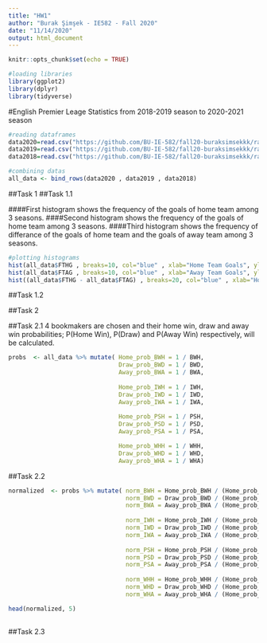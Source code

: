 ```yaml
---
title: "HW1"
author: "Burak Şimşek - IE582 - Fall 2020"
date: "11/14/2020"
output: html_document
---
```


```r
knitr::opts_chunk$set(echo = TRUE)
```


```r
#loading libraries
library(ggplot2)
library(dplyr)
library(tidyverse)
```

#English Premier Leage Statistics from 2018-2019 season to 2020-2021 season

```r
#reading dataframes
data2020=read.csv("https://github.com/BU-IE-582/fall20-buraksimsekkk/raw/master/HW1/2020-2021.csv")
data2019=read.csv("https://github.com/BU-IE-582/fall20-buraksimsekkk/raw/master/HW1/2019-2020.csv")
data2018=read.csv("https://github.com/BU-IE-582/fall20-buraksimsekkk/raw/master/HW1/2018-2019.csv")

#combining datas
all_data <- bind_rows(data2020 , data2019 , data2018)
```


##Task 1
##Task 1.1

####First histogram shows the frequency of the goals of home team among 3 seasons.
####Second histogram shows the frequency of the goals of home team among 3 seasons.
####Third histogram shows the frequency of differance of the goals of home team and the goals of away team among 3 seasons.

```r
#plotting histograms
hist(all_data$FTHG , breaks=10, col="blue" , xlab="Home Team Goals", ylab="Number of Games", main="Home Team Goals Histogram" , xaxp=c(0,10,10) , yaxp=c(0,450,5)) 
hist(all_data$FTAG , breaks=10, col="blue" , xlab="Away Team Goals", ylab="Number of Games", main="Away Team Goals Histogram" , xaxp=c(0,10,10))
hist((all_data$FTHG - all_data$FTAG) , breaks=20, col="blue" , xlab="Home Team Goals - Away Team Goals", ylab="Number of Games", main=" Differance of Goals Histogram" , xaxp=c(-9,9,18) , yaxp=c(0,180,6) ) 
```

##Task 1.2


##Task 2

##Task 2.1
4 bookmakers are chosen and their home win, draw and away win probabilities; P(Home Win), P(Draw) and P(Away Win) respectively, will be calculated. 


```r


probs  <- all_data %>% mutate( Home_prob_BWH = 1 / BWH,
                               Draw_prob_BWD = 1 / BWD, 
                               Away_prob_BWA = 1 / BWA,
                    
                               Home_prob_IWH = 1 / IWH,
                               Draw_prob_IWD = 1 / IWD,
                               Away_prob_IWA = 1 / IWA,
                    
                               Home_prob_PSH = 1 / PSH,
                               Draw_prob_PSD = 1 / PSD,
                               Away_prob_PSA = 1 / PSA,

                               Home_prob_WHH = 1 / WHH,
                               Draw_prob_WHD = 1 / WHD,
                               Away_prob_WHA = 1 / WHA)


```

##Task 2.2

```r


normalized  <- probs %>% mutate( norm_BWH = Home_prob_BWH / (Home_prob_BWH + Draw_prob_BWD + Away_prob_BWA),
                                 norm_BWD = Draw_prob_BWD / (Home_prob_BWH + Draw_prob_BWD + Away_prob_BWA),
                                 norm_BWA = Away_prob_BWA / (Home_prob_BWH + Draw_prob_BWD + Away_prob_BWA), 
                                                             
                                 norm_IWH = Home_prob_IWH / (Home_prob_IWH + Draw_prob_IWD + Away_prob_IWA),
                                 norm_IWD = Draw_prob_IWD / (Home_prob_IWH + Draw_prob_IWD + Away_prob_IWA),
                                 norm_IWA = Away_prob_IWA / (Home_prob_IWH + Draw_prob_IWD + Away_prob_IWA),
                                                             
                                 norm_PSH = Home_prob_PSH / (Home_prob_PSH + Draw_prob_PSD + Away_prob_PSA),
                                 norm_PSD = Draw_prob_PSD / (Home_prob_PSH + Draw_prob_PSD + Away_prob_PSA),
                                 norm_PSA = Away_prob_PSA / (Home_prob_PSH + Draw_prob_PSD + Away_prob_PSA),
                                  
                                 norm_WHH = Home_prob_WHH / (Home_prob_WHH + Draw_prob_WHD + Away_prob_WHA),
                                 norm_WHD = Draw_prob_WHD / (Home_prob_WHH + Draw_prob_WHD + Away_prob_WHA),
                                 norm_WHA = Away_prob_WHA / (Home_prob_WHH + Draw_prob_WHD + Away_prob_WHA)  )      

head(normalized, 5)
                                                      
```

##Task 2.3

